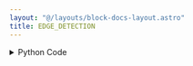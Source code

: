 ```yaml
---
layout: "@/layouts/block-docs-layout.astro"
title: EDGE_DETECTION
---
```



<PythonDocsDisplay docstring={docstring} />
<AppDisplay app={app} />

<details>
<summary>Python Code</summary>
```python
from flojoy import flojoy, Image
import cv2
import numpy as np
from PIL import ImageFilter, Image as PILImage


@flojoy(deps={"opencv-python": "4.8.0"})
def EDGE_DETECTION(default: Image) -> Image:
    """The EDGE_DETECTION node detects edges in the image that was passed to it.

    This is done through the Pillow image filter, FIND_EDGES.

    Note that the image is converted to greyscale during this processing.

    Inputs
    ------
    default : Image
        The input image to apply edge detection to.

    Returns
    -------
    Image
        The image with detected edges in white.
    """

    r = default.r
    g = default.g
    b = default.b
    a = default.a

    if a is not None:
        rgba_image = np.stack((r, g, b, a), axis=2)

    else:
        rgba_image = np.stack((r, g, b), axis=2)

    try:
        image = PILImage.fromarray(rgba_image)
        image = image.convert("L").filter(ImageFilter.FIND_EDGES).convert("RGB")
        image = np.array(image)

        try:
            r, g, b, a = cv2.split(image)
        except:
            r, g, b = cv2.split(image)
        if a is None:
            a = None
        return Image(
            r=r,
            g=g,
            b=b,
            a=a,
        )
    except Exception as e:
        raise e

```
[Find this Flojoy Block on GitHub](https://github.com/flojoy-ai/blocks/blob/main/blocks/TRANSFORMERS/IMAGE_PROCESSING/EDGE_DETECTION/EDGE_DETECTION.py)
</details>


## Example
